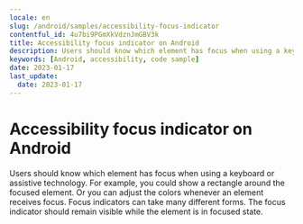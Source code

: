 ```yaml
---
locale: en
slug: /android/samples/accessibility-focus-indicator
contentful_id: 4u7bi9PGmXkVdznJmGBV3k
title: Accessibility focus indicator on Android
description: Users should know which element has focus when using a keyboard or assistive technology.
keywords: [Android, accessibility, code sample]
date: 2023-01-17
last_update:
  date: 2023-01-17
---
```


# Accessibility focus indicator on Android

Users should know which element has focus when using a keyboard or assistive technology. For example, you could show a rectangle around the focused element. Or you can adjust the colors whenever an element receives focus. Focus indicators can take many different forms. The focus indicator should remain visible while the element is in focused state.

<CodeSample id="accessibility-focus-indicator" framework="android" locale="en"/>
